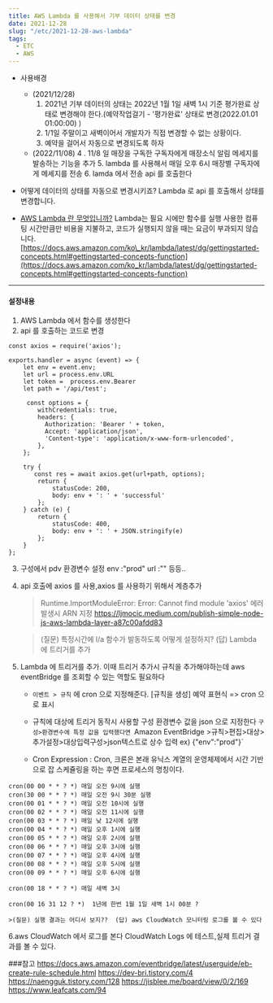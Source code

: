 ```yaml
---
title: AWS Lambda 를 사용해서 기부 데이터 상태를 변경
date: 2021-12-28
slug: "/etc/2021-12-28-aws-lambda"
tags:
  - ETC
  - AWS
---
```


- 사용배경
    - (2021/12/28)
        1. 2021년 기부 데이터의 상태는 2022년 1월 1일 새벽 1시 기준 평가완료 상태로 변경해야 한다.(예약작업걸기 - '평가완료' 상태로 변경(2022.01.01 01:00:00)<span style="color:#333333"> )</span>
        2. 1/1일 주말이고 새벽이어서 개발자가 직접 변경할 수 없는 상황이다.
        3. 예약을 걸어서 자동으로 변경되도록 하자
    - (2022/11/08)
        4 . 11/8 일 매장을 구독한 구독자에게 매장소식 알림 메세지를 발송하는 기능을 추가
        5. lambda 를 사용해서 매일 오후 6시 매장별 구독자에게 메세지를 전송
        6. lamda 에서 전송 api 를 호출한다

- 어떻게 데이터의 상태를 자동으로 변경시키죠?
    Lambda 로 api 를 호출해서 상태를 변경합니다.

- [AWS Lambda 란 무엇입니까?](https://docs.aws.amazon.com/ko_kr/lambda/latest/dg/welcome.html)
    Lambda는 필요 시에만 함수를 실행
    사용한 컴퓨팅 시간만큼만 비용을 지불하고, 코드가 실행되지 않을 때는 요금이 부과되지 않습니다.
    [https://docs.aws.amazon.com/ko\_kr/lambda/latest/dg/gettingstarted-concepts.html#gettingstarted-concepts-function](https://docs.aws.amazon.com/ko_kr/lambda/latest/dg/gettingstarted-concepts.html#gettingstarted-concepts-function)

-----

#### 설정내용
1. AWS Lambda  에서 함수를 생성한다
2. api 를 호출하는 코드로 변경
```
const axios = require('axios');

exports.handler = async (event) => {
    let env = event.env;
    let url = process.env.URL
    let token =  process.env.Bearer
    let path = '/api/test';

     const options = {
        withCredentials: true,
        headers: {
          Authorization: 'Bearer ' + token,
          Accept: 'application/json',
          'Content-type': 'application/x-www-form-urlencoded',
        },
    };

    try {
       const res = await axios.get(url+path, options);
        return {
            statusCode: 200,
            body: env + ': ' + 'successful'
        };
    } catch (e) {
        return {
            statusCode: 400,
            body: env + ': ' + JSON.stringify(e)
        };
    }
};
```
3. 구성에서 pdv 환경변수 설정
    env :"prod"
    url :""
    등등..

4. api 호출에 axios 를 사용,axios 를 사용하기 위해서 계층추가

    > Runtime.ImportModuleError: Error: Cannot find module 'axios'
    에러 발생시 ARN 지정
    https://ljmocic.medium.com/publish-simple-node-js-aws-lambda-layer-a87c00afdd83

    > (질문) 특정시간에 l/a 함수가 발동하도록 어떻게 설정하지? (답) Lambda 에 트리거를 추가

5. Lambda 에 트리거를 추가. 이때 트리거 추가시 규칙을 추가해야하는데 aws eventBridge 를 조회할 수 있는 역할도 필요하다

    - `이벤트 > 규칙` 에 cron 으로 지정해준다.
    [규칙을 생성] 예약 표현식 => cron 으로 표시

    - 규칙에 대상에 트리거 동작시 사용할 구성 환경변수 값을 json 으로 지정한다
    `구성>환경변수에 특정 값을 입력했다면 `Amazon EventBridge >규칙>편집>대상>추가설정>대상입력구성>json텍스트로 상수 입력 ex) {"env":"prod"}`

    - Cron Expression  : Cron, 크론은 본래 유닉스 계열의 운영체제에서 시간 기반으로 잡 스케쥴링을 하는 후면 프로세스의 명칭이다.

```
cron(00 00 * * ? *) 매일 오전 9시에 실행
cron(30 00 * * ? *) 매일 오전 9시 30분 실행
cron(00 01 * * ? *) 매일 오전 10시에 실행
cron(00 02 * * ? *) 매일 오전 11시에 실행
cron(00 03 * * ? *) 매일 낮 12시에 실행
cron(00 04 * * ? *) 매일 오후 1시에 실행
cron(00 05 * * ? *) 매일 오후 2시에 실행
cron(00 06 * * ? *) 매일 오후 3시에 실행
cron(00 07 * * ? *) 매일 오후 4시에 실행
cron(00 08 * * ? *) 매일 오후 5시에 실행
cron(00 09 * * ? *) 매일 오후 6시에 실행

cron(00 18 * * ? *) 매일 새벽 3시

cron(00 16 31 12 ? *)  1년에 한번 1월 1일 새벽 1시 00분 ?
```
    >(질문) 실행 결과는 어디서 보지??  (답) aws CloudWatch 모니터링 로그를 볼 수 있다

6.aws CloudWatch 에서 로그를 본다
CloudWatch Logs 에 테스트,실제 트리거 결과를 볼 수 있다.


###참고
https://docs.aws.amazon.com/eventbridge/latest/userguide/eb-create-rule-schedule.html
https://dev-bri.tistory.com/4
https://naengguk.tistory.com/128
https://jisblee.me/board/view/0/2/169
https://www.leafcats.com/94